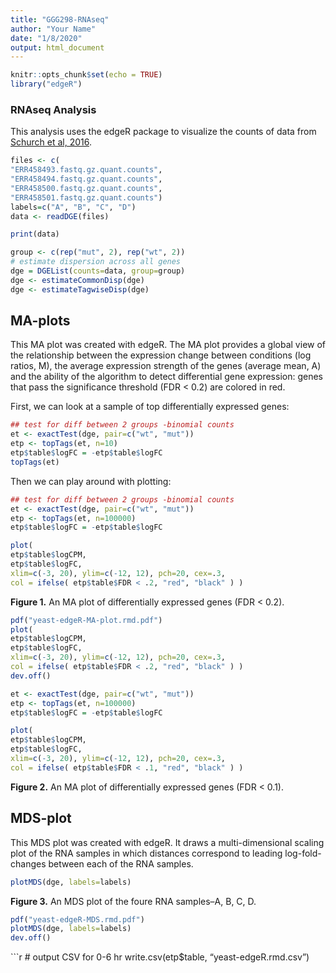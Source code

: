 ```yaml
---
title: "GGG298-RNAseq"
author: "Your Name"
date: "1/8/2020"
output: html_document
---
```


```r
knitr::opts_chunk$set(echo = TRUE)
library("edgeR")
```

### RNAseq Analysis
This analysis uses the edgeR package to visualize the counts of data from [Schurch et al, 2016](https://www.ncbi.nlm.nih.gov/pmc/articles/PMC4878611/).

```r
files <- c(
"ERR458493.fastq.gz.quant.counts",
"ERR458494.fastq.gz.quant.counts",
"ERR458500.fastq.gz.quant.counts",
"ERR458501.fastq.gz.quant.counts")
labels=c("A", "B", "C", "D")
data <- readDGE(files)
```

```r
print(data)
```



```r
group <- c(rep("mut", 2), rep("wt", 2))
# estimate dispersion across all genes
dge = DGEList(counts=data, group=group)
dge <- estimateCommonDisp(dge)
dge <- estimateTagwiseDisp(dge)
```

## MA-plots
This MA plot was created with edgeR. The MA plot provides a global view of the relationship between the expression change between conditions (log ratios, M), the average expression strength of the genes (average mean, A) and the ability of the algorithm to detect differential gene expression: genes that pass the significance threshold (FDR < 0.2) are colored in red.

First, we can look at a sample of top differentially expressed genes:

```r
## test for diff between 2 groups -binomial counts
et <- exactTest(dge, pair=c("wt", "mut"))
etp <- topTags(et, n=10)
etp$table$logFC = -etp$table$logFC
topTags(et)
```

Then we can play around with plotting:

```r
## test for diff between 2 groups -binomial counts
et <- exactTest(dge, pair=c("wt", "mut"))
etp <- topTags(et, n=100000)
etp$table$logFC = -etp$table$logFC

plot(
etp$table$logCPM,
etp$table$logFC,
xlim=c(-3, 20), ylim=c(-12, 12), pch=20, cex=.3,
col = ifelse( etp$table$FDR < .2, "red", "black" ) )
```

**Figure 1.** An MA plot of differentially expressed genes (FDR < 0.2).


``` r
pdf("yeast-edgeR-MA-plot.rmd.pdf")
plot(
etp$table$logCPM,
etp$table$logFC,
xlim=c(-3, 20), ylim=c(-12, 12), pch=20, cex=.3,
col = ifelse( etp$table$FDR < .2, "red", "black" ) )
dev.off()
```

```r
et <- exactTest(dge, pair=c("wt", "mut"))
etp <- topTags(et, n=100000)
etp$table$logFC = -etp$table$logFC

plot(
etp$table$logCPM,
etp$table$logFC,
xlim=c(-3, 20), ylim=c(-12, 12), pch=20, cex=.3,
col = ifelse( etp$table$FDR < .1, "red", "black" ) )
```

**Figure 2.** An MA plot of differentially expressed genes (FDR < 0.1).


## MDS-plot
This MDS plot was created with edgeR. It draws a multi-dimensional scaling plot of the RNA samples in which distances correspond to leading log-fold-changes between each of the RNA samples.
``` r
plotMDS(dge, labels=labels)
```

**Figure 3.** An MDS plot of the foure RNA samples--A, B, C, D.

``` r
pdf("yeast-edgeR-MDS.rmd.pdf")
plotMDS(dge, labels=labels)
dev.off()
```

```r
# output CSV for 0-6 hr
write.csv(etp$table, "yeast-edgeR.rmd.csv")
